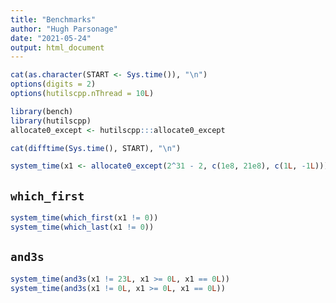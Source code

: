```yaml
---
title: "Benchmarks"
author: "Hugh Parsonage"
date: "2021-05-24"
output: html_document
---
```


```r
cat(as.character(START <- Sys.time()), "\n")
options(digits = 2)
options(hutilscpp.nThread = 10L)
```

```r
library(bench)
library(hutilscpp)
allocate0_except <- hutilscpp:::allocate0_except
```

```r
cat(difftime(Sys.time(), START), "\n")
```


```r
system_time(x1 <- allocate0_except(2^31 - 2, c(1e8, 21e8), c(1L, -1L)))
```

## `which_first`

```r
system_time(which_first(x1 != 0))
system_time(which_last(x1 != 0))
```

## `and3s`

```r
system_time(and3s(x1 != 23L, x1 >= 0L, x1 == 0L))
system_time(and3s(x1 != 0L, x1 >= 0L, x1 == 0L))
```



